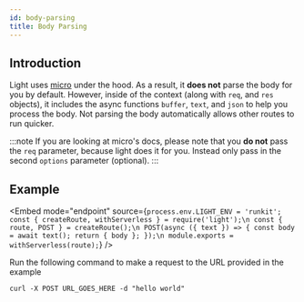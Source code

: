 ```yaml
---
id: body-parsing
title: Body Parsing
---
```


## Introduction

Light uses [micro](https://github.com/vercel/micro) under the hood. As a result, it **does not** parse the body for you by default. However, inside of the context (along with `req`, and `res` objects), it includes the async functions `buffer`, `text`, and `json` to help you process the body. Not parsing the body automatically allows other routes to run quicker.

:::note
If you are looking at micro's docs, please note that you **do not** pass the `req` parameter, because light does it for you. Instead only pass in the second `options` parameter (optional).
:::

## Example


<Embed
  mode="endpoint"
  source={`process.env.LIGHT_ENV = 'runkit';
const { createRoute, withServerless } = require('light');\n
const { route, POST } = createRoute();\n
POST(async ({ text }) => {
  const body = await text();
  return { body };
});\n
module.exports = withServerless(route);`}
/>

Run the following command to make a request to the URL provided in the example

```
curl -X POST URL_GOES_HERE -d "hello world"
```
